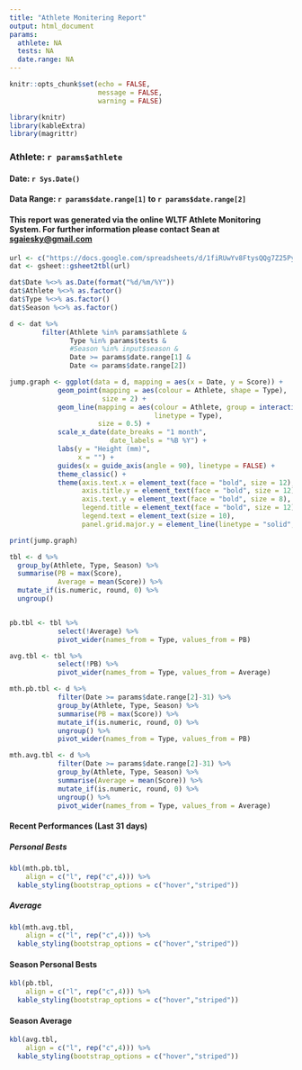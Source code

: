 ```yaml
---
title: "Athlete Monitering Report"
output: html_document
params:
  athlete: NA
  tests: NA
  date.range: NA
---
```


```r
knitr::opts_chunk$set(echo = FALSE,
                      message = FALSE,
                      warning = FALSE)

library(knitr)
library(kableExtra)
library(magrittr)

```
### Athlete: **`r params$athlete`**  

#### Date: `r Sys.Date()`  
#### Data Range: `r params$date.range[1]` to `r params$date.range[2]`  

#### This report was generated via the online WLTF Athlete Monitoring System. For further information please contact Sean at <sgaiesky@gmail.com>

```r
url <- c("https://docs.google.com/spreadsheets/d/1fiRUwYv8FtysQQg7Z25Py-FW6KJeuMeoFCXuPmf89EE/edit?usp=sharing")
dat <- gsheet::gsheet2tbl(url)

dat$Date %<>% as.Date(format("%d/%m/%Y"))
dat$Athlete %<>% as.factor()
dat$Type %<>% as.factor()
dat$Season %<>% as.factor()

d <- dat %>%
        filter(Athlete %in% params$athlete &
               Type %in% params$tests & 
               #Season %in% input$season &
               Date >= params$date.range[1] &
               Date <= params$date.range[2])
```

```r

jump.graph <- ggplot(data = d, mapping = aes(x = Date, y = Score)) +
            geom_point(mapping = aes(colour = Athlete, shape = Type),
                       size = 2) +
            geom_line(mapping = aes(colour = Athlete, group = interaction(Athlete, Type),
                                    linetype = Type),
                      size = 0.5) +
            scale_x_date(date_breaks = "1 month",
                         date_labels = "%B %Y") +
            labs(y = "Height (mm)",
                 x = "") +
            guides(x = guide_axis(angle = 90), linetype = FALSE) +
            theme_classic() +
            theme(axis.text.x = element_text(face = "bold", size = 12),
                  axis.title.y = element_text(face = "bold", size = 12),
                  axis.text.y = element_text(face = "bold", size = 8),
                  legend.title = element_text(face = "bold", size = 12),
                  legend.text = element_text(size = 10),
                  panel.grid.major.y = element_line(linetype = "solid", colour = "grey", size = 0.5))

print(jump.graph)
```

```r
tbl <- d %>%
  group_by(Athlete, Type, Season) %>%
  summarise(PB = max(Score),
            Average = mean(Score)) %>%
  mutate_if(is.numeric, round, 0) %>%
  ungroup()


pb.tbl <- tbl %>%
            select(!Average) %>%
            pivot_wider(names_from = Type, values_from = PB)

avg.tbl <- tbl %>%
            select(!PB) %>%
            pivot_wider(names_from = Type, values_from = Average)

mth.pb.tbl <- d %>%
            filter(Date >= params$date.range[2]-31) %>%
            group_by(Athlete, Type, Season) %>%
            summarise(PB = max(Score)) %>%
            mutate_if(is.numeric, round, 0) %>%
            ungroup() %>%
            pivot_wider(names_from = Type, values_from = PB)

mth.avg.tbl <- d %>%
            filter(Date >= params$date.range[2]-31) %>%
            group_by(Athlete, Type, Season) %>%
            summarise(Average = mean(Score)) %>%
            mutate_if(is.numeric, round, 0) %>%
            ungroup() %>%
            pivot_wider(names_from = Type, values_from = Average)

```
#### Recent Performances (Last 31 days)
##### Personal Bests
```r
kbl(mth.pb.tbl,
    align = c("l", rep("c",4))) %>%
  kable_styling(bootstrap_options = c("hover","striped"))
```

##### Average
```r
kbl(mth.avg.tbl,
    align = c("l", rep("c",4))) %>%
  kable_styling(bootstrap_options = c("hover","striped"))
```

#### Season Personal Bests
```r
kbl(pb.tbl,
    align = c("l", rep("c",4))) %>%
  kable_styling(bootstrap_options = c("hover","striped"))
```

#### Season Average
```r
kbl(avg.tbl,
    align = c("l", rep("c",4))) %>%
  kable_styling(bootstrap_options = c("hover","striped"))
```


